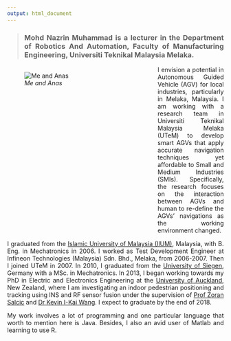 ```yaml
---
output: html_document
---
```


>### Mohd Nazrin Muhammad is a lecturer in the Department of Robotics And Automation, Faculty of Manufacturing Engineering, Universiti Teknikal Malaysia Melaka.

<div style="float: left; top: 0; padding-right: 20px;height: 380px; width: 330px;">
  ![*Me and Anas*](photo_r.png)
</div>
<style>
body {
text-align: justify}
</style>
I envision a potential in Autonomous Guided Vehicle (AGV) for local industries, particularly in Melaka, Malaysia. I am working with a research team in Universiti Teknikal Malaysia Melaka (UTeM) to develop smart AGVs that apply accurate navigation techniques yet affordable to Small and Medium Industries (SMIs). Specifically, the research focuses on the interaction between AGVs and human to re-define the AGVs' navigations as the working environment changed.

I graduated from the [Islamic University of Malaysia (IIUM)](http://www.iium.edu.my/), Malaysia, with B. Eng. in Mechatronics in 2006. I worked as Test Development Engineer at Infineon Technologies (Malaysia) Sdn. Bhd., Melaka, from 2006-2007. Then I joined UTeM in 2007. In 2010, I graduated from the [University of Siegen](https://www.mechatronics.eti.uni-siegen.de/), Germany with a MSc. in Mechatronics. In 2013, I began working towards my PhD in Electric and Electronics Engineering at the [University of Auckland](https://www.auckland.ac.nz/en/engineering/about-the-faculty/electrical-and-computer-engineering.html), New Zealand, where I am investigating an indoor pedestrian positioning and tracking using INS and RF sensor fusion under the supervision of [Prof Zoran Salcic](https://unidirectory.auckland.ac.nz/profile/z-salcic) and [Dr Kevin I-Kai Wang](https://unidirectory.auckland.ac.nz/profile/kevin-wang). I expect to graduate by the end of 2018.

My work involves a lot of programming and one particular language that worth to mention here is Java. Besides, I also an avid user of Matlab and learning to use R.
